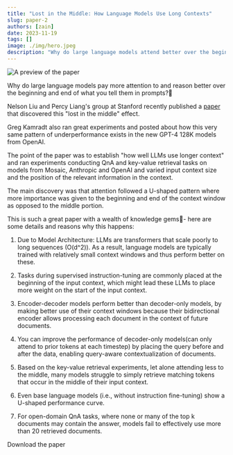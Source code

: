 ```yaml
---
title: "Lost in the Middle: How Language Models Use Long Contexts"
slug: paper-2
authors: [zain]
date: 2023-11-19
tags: []
image: ./img/hero.jpeg
description: "Why do large language models attend better over the beginning and end of thier context?"
---
```

![A preview of the paper](./img/hero.jpeg)

<!-- truncate -->


Why do large language models pay more attention to and reason better over the beginning and end of what you tell them in prompts?🤔

Nelson Liu and Percy Liang's group at Stanford recently published a [paper](https://arxiv.org/abs/2307.03172) that discovered this "lost in the middle" effect. 

Greg Kamradt also ran great experiments and posted about how this very same pattern of underperformance exists in the new GPT-4 128K models from OpenAI. 

The point of the paper was to establish "how well LLMs use longer context" and ran experiments conducting QnA and key-value retrieval tasks on models from Mosaic, Anthropic and OpenAI and varied input context size and the position of the relevant information in the context.

The main discovery was that attention followed a U-shaped pattern where more importance was given to the beginning and end of the context window as opposed to the middle portion.

This is such a great paper with a wealth of knowledge gems💎- here are some details and reasons why this happens:

1. Due to Model Architecture: LLMs are transformers that scale poorly to long sequences (O(d^2)). As a result, language models are typically trained with relatively small context windows and thus perform better on these.

2. Tasks during supervised instruction-tuning are commonly placed at the beginning of the input context, which might lead these LLMs to place more weight on the start of the input context.

3. Encoder-decoder models perform better than decoder-only models, by making better use of their context windows because their bidirectional encoder allows processing each document in the context of future documents.

4. You can improve the performance of decoder-only models(can only attend to prior tokens at each timestep) by placing the query before and after the data, enabling query-aware contextualization of documents.

6. Based on the key-value retrieval experiments, let alone attending less to the middle, many models struggle to simply retrieve matching tokens that occur in the middle of their input context.

7. Even base language models (i.e., without instruction fine-tuning) show a U-shaped performance curve.

8. For open-domain QnA tasks, where none or many of the top k documents may contain the answer, models fail to effectively use more than 20 retrieved documents.

<p>
  <DownloadButton link={require('./download/2307.03172.pdf').default}>Download the paper</DownloadButton>
</p>

<!-- We could create a specific template for Paper Review's -->

<WhatNext />
